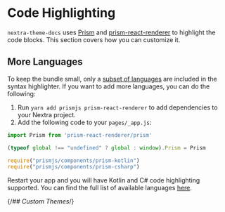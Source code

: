 # Code Highlighting

`nextra-theme-docs` uses [Prism](https://prismjs.com) and [prism-react-renderer](https://github.com/FormidableLabs/prism-react-renderer) 
to highlight the code blocks. This section covers how you can customize it.

## More Languages

To keep the bundle small, only a [subset of languages](https://github.com/FormidableLabs/prism-react-renderer/blob/master/src/vendor/prism/includeLangs.js)
are included in the syntax highlighter. If you want to add more languages, you can do the following:

1. Run `yarn add prismjs prism-react-renderer` to add dependencies to your Nextra project.
2. Add the following code to your `pages/_app.js`:

```jsx
import Prism from 'prism-react-renderer/prism'

(typeof global !== "undefined" ? global : window).Prism = Prism

require("prismjs/components/prism-kotlin")
require("prismjs/components/prism-csharp")
```

Restart your app and you will have Kotlin and C# code highlighting supported. 
You can find the full list of available languages [here](https://github.com/PrismJS/prism/tree/master/components).

{/*## Custom Themes*/}
